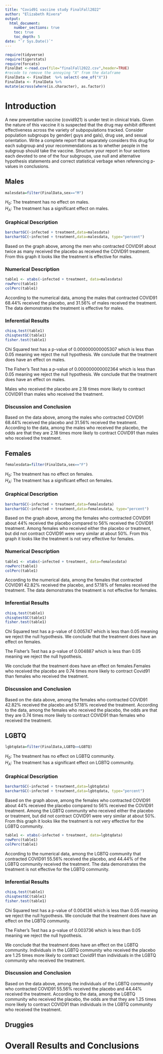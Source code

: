 ```yaml
---
title: "Covid91 vaccine study FinalFall2022"
author: "Elizabeth Rivera"
output: 
  html_document:
    number_sections: true
    toc: true
    toc_depth: 5
date: "`r Sys.Date()`" 
---
```


```r
require(tidyverse)
require(tigerstats)
require(forcats)
FinalDat <-read.csv(file="finalFall2022.csv",header=TRUE)
#recode to remove the annoying "X" from the dataframe
FinalData <- FinalDat  %>% select(-one_of("X"))
FinalData <- FinalData %>%
mutate(across(where(is.character), as.factor))
```

# Introduction

A new  preventative vaccine (covid921) is under test in clinical trials. Given the nature of this vaccine it is suspected that the drug may exhibit different effectiveness across the variety of subpopulations tracked. Consider population subgroups by gender( guys and gals), drug use, and sexual orientation. Write a complete report that separately considers this drug for each subgroup and your recommendations as to whether people in the subgroup should take the vaccine. Structure your report in four sections each devoted to one of the four subgroups, use null and alternative hypothesis statements and correct statistical verbage when referencing p-values in conclusions.

## Males
```r
malesdata=filter(FinalData,sex=="M")
```

$H_0$: The treatment has no effect on males.  
$H_A$: The treatment has a significant effect on males. 


### Graphical Description  
```r
barchartGC(~infected + treatment,data=malesdata)
barchartGC(~infected + treatment,data=malesdata, type="percent")

```


Based on the graph above, among the men who contracted COVID91 about twice as many received the placebo as received the COVID91 treatment. From this graph it looks like the treatment is effective for males.  


### Numerical Description  

```r
table1 <- xtabs(~infected + treatment, data=malesdata)
rowPerc(table1)
colPerc(table1)
```
According to the numerical data, among the males that contracted COVID91 68.44% received the placebo, and 31.56% of males received the treatment. The data demonstrates the treatment is effective for males.  

### Inferential Results  
```r
chisq.test(table1)
chisqtestGC(table1)
fisher.test(table1)
```

Chi Squared test has a p-value of 0.000000000005307 which is less than 0.05 meaning we reject the null hypothesis. We conclude that the treatment does have an effect on males.

The Fisher's Test has a p-value of 0.000000000002364 which is less than 0.05 meaning we reject the null hypothesis. We conclude that the treatment does have an effect on males. 

Males who received the placebo are 2.18 times more likely to contract COVID91 than males who received the treatment.    

### Discussion and Conclusion

Based on the data above, among the males who contracted COVID91 68.44% received the placebo and 31.56% received the treatment. According to the data, among the males who received the placebo, the odds are that they are 2.18 times more likely to contract COVID91 than males who received the treatment.  


## Females

```r
femalesdata=filter(FinalData,sex=="F")
```

$H_0$: The treatment has no effect on females.  
$H_A$: The treatment has a significant effect on females.   

### Graphical Description  
```r
barchartGC(~infected + treatment,data=femalesdata)
barchartGC(~infected + treatment,data=femalesdata, type="percent")

```

Based on the graph above, among the females who contracted COVID91 about 44% received the placebo compared to 56% received the COVID91 treatment. Among females who received either the placebo or treatment, but did not contract COVID91 were very similar at about 50%. From this graph it looks like the treatment is not very effective for females.  

### Numerical Description
```r
table1 <- xtabs(~infected + treatment, data=femalesdata)
rowPerc(table1)
colPerc(table1)
```
According to the numerical data, among the females that contracted COVID91 42.82% received the placebo, and 57.18% of females received the treatment. The data demonstrates the treatment is not effective for females.  

### Inferential Results  
```r
chisq.test(table1)
chisqtestGC(table1)
fisher.test(table1)
```

Chi Squared test has a p-value of 0.005747 which is less than 0.05 meaning we reject the null hypothesis. We conclude that the treatment does have an effect on females.  

The Fisher's Test has a p-value of 0.004887 which is less than 0.05 meaning we reject the null hypothesis.  

We conclude that the treatment does have an effect on females.Females who received the placebo are 0.74 times more likely to contract Covid91 than females who received the treatment.

### Discussion and Conclusion    

Based on the data above, among the females who contracted COVID91 42.82% received the placebo and 57.18% received the treatment. According to the data, among the females who received the placebo, the odds are that they are 0.74 times more likely to contract COVID91 than females who received the treatment.  


## LGBTQ
```r
lgbtqdata=filter(FinalData,LGBTQ==LGBTQ)
```

$H_0$: The treatment has no effect on LGBTQ community.  
$H_A$: The treatment has a significant effect on LGBTQ community.  

### Graphical Description  
```r
barchartGC(~infected + treatment,data=lgbtqdata)
barchartGC(~infected + treatment,data=lgbtqdata, type="percent")

```
  
Based on the graph above, among the females who contracted COVID91 about 44% received the placebo compared to 56% received the COVID91 treatment. Among the LGBTQ community who received either the placebo or treatment, but did not contract COVID91 were very similar at about 50%. From this graph it looks like the treatment is not very effective for the LGBTQ community.

```r
table1 <- xtabs(~infected + treatment, data=lgbtqdata)
rowPerc(table1)
colPerc(table1)
```
According to the numerical data, among the LGBTQ community that contracted COVID91 55.56% received the placebo, and 44.44% of the LGBTQ community received the treatment. The data demonstrates the treatment is not effective for the LGBTQ community.   

### Inferential Results  
```r
chisq.test(table1)
chisqtestGC(table1)
fisher.test(table1)
```
Chi Squared test has a p-value of 0.004136 which is less than 0.05 meaning we reject the null hypothesis. We conclude that the treatment does have an effect on the LGBTQ community.  

The Fisher's Test has a p-value of 0.003736 which is less than 0.05 meaning we reject the null hypothesis.  

We conclude that the treatment does have an effect on the LGBTQ community. Individuals in the LGBTQ community who received the placebo are 1.25 times more likely to contract Covid91 than individuals in the LGBTQ community who received the treatment.

### Discussion and Conclusion    

Based on the data above, among the individuals of the LGBTQ community who contracted COVID91 55.56% received the placebo and 44.44% received the treatment. According to the data, among the LGBTQ community who received the placebo, the odds are that they are 1.25 times more likely to contract COVID91 than individuals in the LGBTQ community who received the treatment.      

## Druggies


# Overall Results and Conclusions